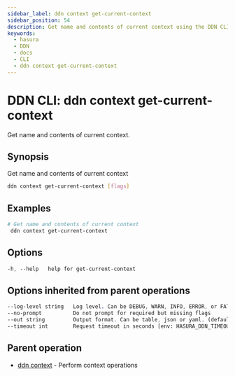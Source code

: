 ```yaml
---
sidebar_label: ddn context get-current-context
sidebar_position: 54
description: Get name and contents of current context using the DDN CLI
keywords:
  - hasura
  - DDN
  - docs
  - CLI
  - ddn context get-current-context
---
```


# DDN CLI: ddn context get-current-context

Get name and contents of current context.

## Synopsis

Get name and contents of current context

```bash
ddn context get-current-context [flags]
```

## Examples

```bash
# Get name and contents of current context
 ddn context get-current-context
```

## Options

```sass
-h, --help   help for get-current-context
```

## Options inherited from parent operations

```sass
--log-level string   Log level. Can be DEBUG, WARN, INFO, ERROR, or FATAL. (default "INFO")
--no-prompt          Do not prompt for required but missing flags
--out string         Output format. Can be table, json or yaml. (default "table")
--timeout int        Request timeout in seconds [env: HASURA_DDN_TIMEOUT] (default 100)
```

## Parent operation

- [ddn context](/reference/cli/commands/ddn_context) - Perform context operations

